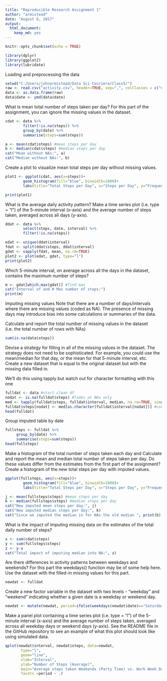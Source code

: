 ```yaml
---
title: "Reproducible Research Assignment 1"
author: "armistead"
date: "August 6, 2017"
output: 
  html_document: 
    keep_md: yes
---
```


```r
knitr::opts_chunk$set(echo = TRUE)
```

```r
library(dplyr)
library(ggplot2)
library(lubridate)
```

Loading and preprocessing the data

```r
setwd("C:/Users/johnarmistead/Data Sci Coursera/Class5/")
raw <- read.csv("activity.csv", header=TRUE, sep=",", colClasses = c("numeric", "character", "integer"))
data <- as.data.frame(raw)
data$date <- ymd(data$date)
```

What is mean total number of steps taken per day?
For this part of the assignment, you can ignore the missing values in the dataset.

```r
cdat <- data %>%
        filter(!is.na(steps)) %>%
        group_by(date) %>%
        summarise(steps=sum(steps))

a <- mean(cdat$steps) #mean steps per day
b <- median(cdat$steps) #median steps per day
cat("Mean without NAs:", a)
cat("Median without NAs:", b)
```

Create a plot to visualize mean total steps per day without missing values.

```r
plot1 <- ggplot(cdat, aes(x=steps))+
        geom_histogram(fill="blue", binwidth=1000)+
        labs(title="Total Steps per Day", x="Steps per Day", y="Frequency")

print(plot1)
```


What is the average daily activity pattern?
Make a time series plot (i.e. type = "l") of the 5-minute interval (x-axis) and the average number of steps taken, averaged across all days (y-axis).

```r
ddat <- data %>%
        select(steps, date, interval) %>%
        filter(!is.na(steps))

edat <- unique(ddat$interval)
fdat <- split(ddat$steps, ddat$interval)
gdat <- sapply(fdat, mean, na.rm=TRUE)
plot2 <- plot(edat, gdat, type="l")
print(plot2)
```

Which 5-minute interval, on average across all the days in the dataset, contains the maximum number of steps?

```r
m <- gdat[which.max(gdat)] #find max
cat("Interval of and # Max number of steps:")
print(m)
```

Imputing missing values
Note that there are a number of days/intervals where there are missing values (coded as NA). The presence of missing days may introduce bias into some calculations or summaries of the data.

Calculate and report the total number of missing values in the dataset (i.e. the total number of rows with NAs)

```r
sum(is.na(data$steps))
```

Devise a strategy for filling in all of the missing values in the dataset. The strategy does not need to be sophisticated. For example, you could use the mean/median for that day, or the mean for that 5-minute interval, etc.
Create a new dataset that is equal to the original dataset but with the missing data filled in.

We'll do this using tapply but watch out for character formatting with this one

```r
fulldat <- data #start clean df
nodat <- is.na(fulldat$steps) #looks at NAs only
med <- tapply(fulldat$steps, fulldat$interval, median, na.rm=TRUE, simplify=TRUE) #plug median in for NA values
fulldat$steps[nodat] <- med[as.character(fulldat$interval[nodat])] #connect tables together
head(fulldat)
```


Group imputed table by date
```r
fullsteps <- fulldat %>%
     group_by(date) %>%
     summarise(steps=sum(steps))
head(fullsteps)
```

Make a histogram of the total number of steps taken each day and Calculate and report the mean and median total number of steps taken per day.
Do these values differ from the estimates from the first part of the assignment?
Create a histogram of the new total steps per day with imputed values.

```r
ggplot(fullsteps, aes(x=steps))+
        geom_histogram(fill="blue", binwidth=1000)+
        labs(title="Total Steps per Day", x="Steps per Day", y="Frequency")

j <- mean(fullsteps$steps) #mean steps per day
k <- median(fullsteps$steps) #median steps per day
cat("New imputed mean steps per day:", j)
cat("New imputed median steps per day:", k)
cat("Since we imputed the median in for NAs the old median ", print(b), " now equals the median", print(k))
```

What is the impact of imputing missing data on the estimates of the total daily number of steps?

```r
x <- sum(cdat$steps)
y <- sum(fullsteps$steps)
z <- y-x
cat("Total impact of imputing median into NA:", z)
```

Are there differences in activity patterns between weekdays and weekends?
For this part the weekdays() function may be of some help here. Use the dataset with the filled-in missing values for this part.

```r
newdat <- fulldat
```

Create a new factor variable in the dataset with two levels - "weekday" and "weekend" indicating whether a given date is a weekday or weekend day.

```r
newdat <- mutate(newdat, period=ifelse(weekdays(newdat$date)=="Saturday" | weekdays(newdat$date)=="Sunday", "Party Time", "Work Daze"))
```

Make a panel plot containing a time series plot (i.e. type = "l") of the 5-minute interval (x-axis) and the average number of steps taken, averaged across all weekday days or weekend days (y-axis). See the README file in the GitHub repository to see an example of what this plot should look like using simulated data.

```r
qplot(newdat$interval, newdat$steps, data=newdat,
       type="l",
       geom="line",
       xlab="Interval",
       ylab="Number of Steps (Average)",
       main="Average steps taken Weekends (Party Time) vs. Work Week Daze",
       facets =period ~ .)
```
